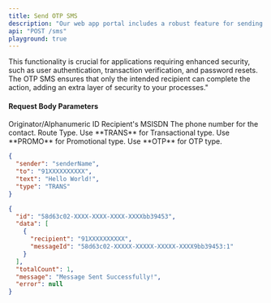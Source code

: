 ```yaml
---
title: Send OTP SMS
description: "Our web app portal includes a robust feature for sending OTP (One-Time Password) SMS messages. "
api: "POST /sms"
playground: true
---
```


This functionality is crucial for applications requiring enhanced security, such as user authentication, transaction verification, and password resets. The OTP SMS ensures that only the intended recipient can complete the action, adding an extra layer of security to your processes."

#### Request Body Parameters

<ParamField path="sender" type="string" required>
  Originator/Alphanumeric ID
</ParamField>

<ParamField path="to" type="string" required>
  Recipient's MSISDN
</ParamField>

<ParamField path="text" type="string" required>
  The phone number for the contact.
</ParamField>

<ParamField path="type" type="string" required>
  Route Type. Use **TRANS** for Transactional type. Use **PROMO** for
  Promotional type. Use **OTP** for OTP type.
</ParamField>

<CodeGroup>

```json SampleRequest.json
{
  "sender": "senderName",
  "to": "91XXXXXXXXXX",
  "text": "Hello World!",
  "type": "TRANS"
}
```

```json SampleResponse.json
{
  "id": "58d63c02-XXXX-XXXX-XXXX-XXXXbb39453",
  "data": [
    {
      "recipient": "91XXXXXXXXXX",
      "messageId": "58d63c02-XXXXX-XXXXX-XXXXX-XXXX9bb39453:1"
    }
  ],
  "totalCount": 1,
  "message": "Message Sent Successfully!",
  "error": null
}
```

</CodeGroup>
